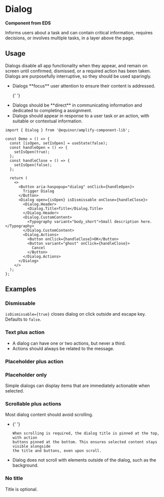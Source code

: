 
# Dialog

**Component from EDS**

Informs users about a task and can contain critical information, requires decisions, or involves multiple tasks, in a layer above the page.

<Links
  ariaUrl="https://www.w3.org/WAI/ARIA/apg/patterns/dialogmodal/"
  figmaUrl="https://www.figma.com/file/0bGXR2sCwMVSDNyyzu5BXrO5/UI%E2%80%94User-Interface?node-id=17620%3A721"
  documentationUrl="https://eds.equinor.com/0b0c666ab/p/059c0e-dialog/b/087c3e"
  sourceUrl="https://github.com/equinor/design-system/blob/develop/packages/eds-core-react/src/components/Dialog/Dialog.tsx"
  npmUrl="https://www.npmjs.com/package/@equinor/eds-core-react"
/>

<Primary />

<PropsTable />

## Usage

Dialogs disable all app functionality when they appear, and remain on screen until confirmed, dismissed, or a required action has been taken.
Dialogs are purposefully interruptive, so they should be used sparingly.

<ul>
  <li>
    Dialogs **focus** user attention to ensure their content is addressed.
  </li>

{' '}

<li>
  Dialogs should be **direct** in communicating information and dedicated to
  completing a assignment.
</li>

  <li>
    Dialogs should appear in response to a user task or an action, with suitable
    or contextual information.
  </li>
</ul>

```tsx
import { Dialog } from '@equinor/amplify-component-lib';

const Demo = () => {
  const [isOpen, setIsOpen] = useState(false);
  const handleOpen = () => {
    setIsOpen(true);
  };
  const handleClose = () => {
    setIsOpen(false);
  };

  return (
    <>
      <Button aria-haspopup="dialog" onClick={handleOpen}>
        Trigger Dialog
      </Button>
      <Dialog open={isOpen} isDismissable onClose={handleClose}>
        <Dialog.Header>
          <Dialog.Title>Title</Dialog.Title>
        </Dialog.Header>
        <Dialog.CustomContent>
          <Typography variant="body_short">Small description here.</Typography>
        </Dialog.CustomContent>
        <Dialog.Actions>
          <Button onClick={handleClose}>OK</Button>
          <Button variant="ghost" onClick={handleClose}>
            Cancel
          </Button>
        </Dialog.Actions>
      </Dialog>
    </>
  );
};
```

## Examples

### Dismissable

`isDismissable={true}` closes dialog on click outside and escape key. Defaults to `false`.

<Canvas of={ComponentStories.Dismissable} />

### Text plus action

<ul>
  <li> A dialog can have one or two actions, but never a third.</li>
  <li>Actions should always be related to the message. </li>
</ul>

<Canvas of={ComponentStories.TextPlusAction} />

### Placeholder plus action

<Canvas of={ComponentStories.PlaceholderPlusAction} />

### Placeholder only

Simple dialogs can display items that are immediately actionable when selected.

<Canvas of={ComponentStories.PlaceholderOnly} />

### Scrollable plus actions

Most dialog content should avoid scrolling.

<ul>
  <li>
    {' '}

    When scrolling is required, the dialog title is pinned at the top, with action
    buttons pinned at the bottom. This ensures selected content stays visible alongside
    the title and buttons, even upon scroll.

  </li>

  <li>
    Dialog does not scroll with elements outside of the dialog, such as the
    background.
  </li>
</ul>

<Canvas of={ComponentStories.ScrollablePlusActions} />

### No title

Title is optional.

<Canvas of={ComponentStories.NoTitle} />
